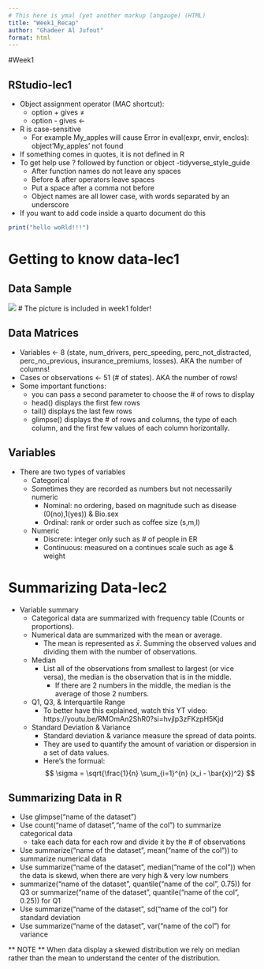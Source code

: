 ```yaml
---
# This here is ymal (yet another markup langauge) (HTML)
title: "Week1_Recap"
author: "Ghadeer Al Jufout"
format: html
---
```


#Week1 

## RStudio-lec1
* Object assignment operator (MAC shortcut):
  * option + gives ≠
  * option - gives <- 
* R is case-sensitive 
  * For example My_apples will cause Error in eval(expr, envir, enclos):                   object'My_apples' not found
* If something comes in quotes, it is not defined in R 
* To get help use ? followed by function or object 
-tidyverse_style_guide
  - After function names do not leave any spaces 
  - Before & after operators leave spaces 
  - Put a space after a comma not before
  - Object names are all lower case, with words separated by an underscore
* If you want to add code inside a quarto document do this
    
```r
print("hello woRld!!!")
```

# Getting to know data-lec1
## Data Sample
![](data_sample.png) # The picture is included in week1 folder! 

## Data Matrices
  * Variables <- 8 (state, num_drivers, perc_speeding, perc_not_distracted, perc_no_previous, insurance_premiums, losses). AKA the number of columns!
  * Cases or observations <- 51 (# of states). AKA the number of rows! 
* Some important functions:
  * you can pass a second parameter to choose the # of rows to display
  * head() displays the first few rows
  * tail() displays the last few rows
  * glimpse() displays the # of rows and columns, the type of each column, and the first few values of each column horizontally.
  
## Variables 
  * There are two types of variables 
    * Categorical 
    * Sometimes they are recorded as numbers but not necessarily numeric 
      * Nominal: no ordering, based on magnitude such as disease (0(no),1(yes)) &              Bio.sex 
      * Ordinal: rank or order such as coffee size (s,m,l)
    * Numeric 
      * Discrete: integer only such as # of people in ER
      * Continuous: measured on a continues scale such as age & weight 

# Summarizing Data-lec2
  * Variable summary 
    * Categorical data are summarized with frequency table (Counts or proportions).
    * Numerical data are summarized with the mean or average. 
      * The mean is represented as $\bar{x}$. Summing the observed values and dividing them with the number of observations.
    * Median 
      * List all of the observations from smallest to largest (or vice versa), the median is the observation that is in the middle. 
        * If there are 2 numbers in the middle, the median is the average of those 2 numbers.
    * Q1, Q3, & Interquartile Range
      * To better have this explained, watch this YT video: https://youtu.be/RMOmAn2ShR0?si=hvjlp3zFKzpH5Kjd
      
    * Standard Deviation & Variance 
      * Standard deviation & variance measure the spread of data points.
      * They are used to quantify the amount of variation or dispersion in a set of data values.
      * Here's the formual: 
      $$
      \sigma = \sqrt{\frac{1}{n} \sum_{i=1}^{n} (x_i - \bar{x})^2}
      $$

## Summarizing Data in R
  - Use glimpse("name of the dataset")
  - Use count("name of dataset","name of the col") to summarize categorical data
    - take each data for each row and divide it by the # of observations
  - Use summarize("name of the dataset", mean("name of the col")) to summarize numerical data 
  - Use summarize("name of the dataset", median("name of the col")) when the data is skewd, when there are very high & very low numbers
  - summarize("name of the dataset", quantile("name of the col", 0.75)) for Q3 or summarize("name of the dataset", quantile("name of the col", 0.25)) for Q1 
  - Use summarize("name of the dataset", sd("name of the col") for standard deviation 
  - Use summarize("name of the dataset", var("name of the col") for variance

** NOTE ** 
When data display a skewed distribution we rely on median rather than the mean to understand the center of the distribution.


























